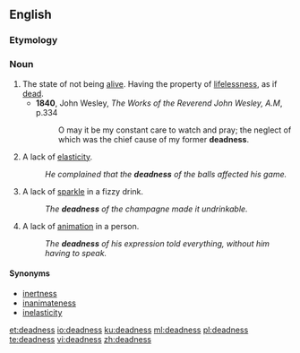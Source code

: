 ==English==

===Etymology===
{{suffix|dead|ness|lang=en}}

===Noun===
{{en-noun|-|es}}

# The state of not being [[alive]]. Having the property of [[lifelessness]], as if [[dead]].
#* '''1840''', John Wesley, ''The Works of the Reverend John Wesley, A.M'', p.334
#*: O may it be my constant care to watch and pray; the neglect of which was the chief cause of my former '''deadness'''.
# A lack of [[elasticity]].
#: ''He complained that the '''deadness''' of the balls affected his game.''
# A lack of [[sparkle]] in a fizzy drink.
#: ''The '''deadness''' of the champagne made it undrinkable.''
# A lack of [[animation]] in a person.
#: ''The '''deadness''' of his expression told everything, without him having to speak.''

====Synonyms====
{{checksense|en}}
* [[inertness]]
* [[inanimateness]]
* [[inelasticity]]

[[et:deadness]]
[[io:deadness]]
[[ku:deadness]]
[[ml:deadness]]
[[pl:deadness]]
[[te:deadness]]
[[vi:deadness]]
[[zh:deadness]]